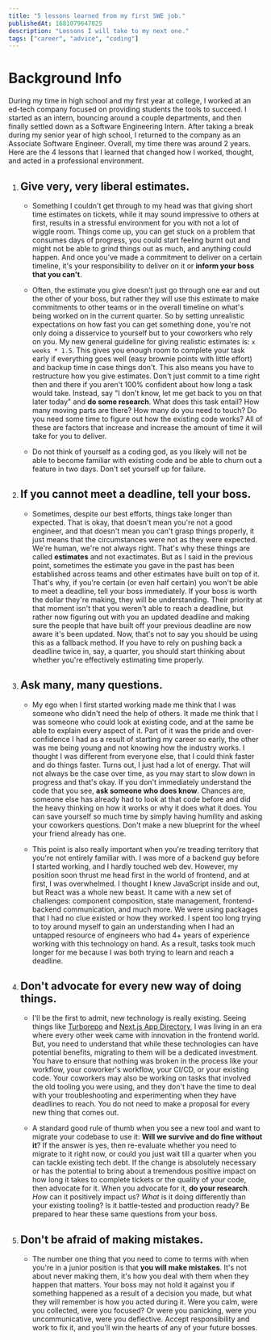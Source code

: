 ```yaml
---
title: "5 lessons learned from my first SWE job."
publishedAt: 1681079647825
description: "Lessons I will take to my next one."
tags: ["career", "advice", "coding"]
---
```


# Background Info
During my time in high school and my first year at college, I worked at an ed-tech company focused on providing students the tools to succeed. I started as an intern, bouncing around a couple departments, and then finally settled down as a Software Engineering Intern. 
After taking a break during my senior year of high school, I returned to the company as an Associate Software Engineer. Overall, my time there was around 2 years. Here are the 4 lessons that I learned that changed how I worked, thought, and acted in a professional environment.

1. ## Give very, very liberal estimates.
    * Something I couldn't get through to my head was that giving short time estimates on tickets, while it may sound impressive to others at first, results in a stressful environment for you with not a lot of wiggle room. Things come up, you can get stuck on a problem that consumes days of progress, you could start feeling burnt out and might not be able to grind things out as much, and anything could happen. 
    And once you've made a commitment to deliver on a certain timeline, it's your responsibility to deliver on it or **inform your boss that you can't**.

    * Often, the estimate you give doesn't just go through one ear and out the other of your boss, but rather they will use this estimate to make commitments to other teams or in the overall timeline on what's being worked on in the current quarter.
    So by setting unrealistic expectations on how fast you can get something done, you're not only doing a disservice to yourself but to your coworkers who rely on you. My new general guideline for giving realistic estimates is: `x weeks * 1.5`. This gives you enough room to complete your task early if everything goes well (easy brownie points with little effort) and backup time in case things don't.
    This also means you have to restructure how you give estimates. Don't just commit to a time right then and there if you aren't 100% confident about how long a task would take. Instead, say "I don't know, let me get back to you on that later today" and **do some research**.
    What does this task entail? How many moving parts are there? How many do you need to touch? Do you need some time to figure out how the existing code works? All of these are factors that increase and increase the amount of time it will take for you to deliver.
    
    * Do not think of yourself as a coding god, as you likely will not be able to become familiar with existing code and be able to churn out a feature in two days. Don't set yourself up for failure.
2. ## If you cannot meet a deadline, tell your boss.
    * Sometimes, despite our best efforts, things take longer than expected. That is okay, that doesn't mean you're not a good engineer, and that doesn't mean you can't grasp things properly, it just means that the circumstances were not as they were expected. We're human, we're not always right. That's why these things are called **estimates** and not exactimates.
    But as I said in the previous point, sometimes the estimate you gave in the past has been established across teams and other estimates have built on top of it. That's why, if you're certain (or even half certain) you won't be able to meet a deadline, tell your boss immediately. If your boss is worth the dollar they're making, they will be understanding.
    Their priority at that moment isn't that you weren't able to reach a deadline, but rather now figuring out with you an updated deadline and making sure the people that have built off your previous deadline are now aware it's been updated. Now, that's not to say you should be using this as a fallback method. If you have to rely on pushing back a deadline twice in, say, a quarter, you should start thinking about whether you're effectively estimating time properly.
3. ## Ask many, many questions.
    * My ego when I first started working made me think that I was someone who didn't need the help of others. It made me think that I was someone who could look at existing code, and at the same be able to explain every aspect of it. Part of it was the pride and over-confidence I had as a result of starting my career so early, the other was me being young and not knowing how the industry works.
    I thought I was different from everyone else, that I could think faster and do things faster. Turns out, I just had a lot of energy. That will not always be the case over time, as you may start to slow down in progress and that's okay. If you don't immediately understand the code that you see, **ask someone who does know**. 
    Chances are, someone else has already had to look at that code before and did the heavy thinking on how it works or why it does what it does. You can save yourself so much time by simply having humility and asking your coworkers questions. Don't make a new blueprint for the wheel your friend already has one.  

    * This point is also really important when you're treading territory that you're not entirely familiar with. I was more of a backend guy before I started working, and I hardly touched web dev. However, my position soon thrust me head first in the world of frontend, and at first, I was overwhelmed. I thought I knew JavaScript inside and out, but React was a whole new beast.
    It came with a new set of challenges: component composition, state management, frontend-backend communication, and much more. We were using packages that I had no clue existed or how they worked. I spent too long trying to toy around myself to gain an understanding when I had an untapped resource of engineers who had 4+ years of experience working with this technology on hand.
    As a result, tasks took much longer for me because I was both trying to learn and reach a deadline.  
4. ## Don't advocate for every new way of doing things.
    * I'll be the first to admit, new technology is really existing. Seeing things like [Turborepo](https://turbo.build/) and [Next.js App Directory](https://beta.nextjs.org/docs/app-directory-roadmap), I was living in an era where every other week came with innovation in the frontend world.
    But, you need to understand that while these technologies can have potential benefits, migrating to them will be a dedicated investment. You have to ensure that nothing was broken in the process like your workflow, your coworker's workflow, your CI/CD, or your existing code.
    Your coworkers may also be working on tasks that involved the old tooling you were using, and they don't have the time to deal with your troubleshooting and experimenting when they have deadlines to reach. You do not need to make a proposal for every new thing that comes out.

    * A standard good rule of thumb when you see a new tool and want to migrate your codebase to use it: **Will we survive and do fine without it**? 
    If the answer is yes, then re-evaluate whether you need to migrate to it right now, or could you just wait till a quarter when you can tackle existing tech debt. 
    If the change is absolutely necessary or has the potential to bring about a tremendous positive impact on how long it takes to complete tickets or the quality of your code, then advocate for it.
    When you advocate for it, **do your research**. *How* can it positively impact us? *What* is it doing differently than your existing tooling? Is it battle-tested and production ready? Be prepared to hear these same questions from your boss.
5. ## Don't be afraid of making mistakes.
    * The number one thing that you need to come to terms with when you're in a junior position is that **you will make mistakes**. It's not about never making them, it's how you deal with them when they happen that matters.
    Your boss may not hold it against you if something happened as a result of a decision you made, but what they will remember is how you acted during it. Were you calm, were you collected, were you focused? Or were you panicking, were you uncommunicative, were you deflective.
    Accept responsibility and work to fix it, and you'll win the hearts of any of your future bosses.